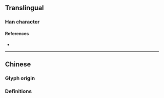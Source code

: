 {{also|戔|㦮}}
{{character info}}
==Translingual==
{{Han simplified forms|戔|㦮|戋|ex=y}}

===Han character===
{{Han char|rn=62|rad=戈|as=01|sn=5|four=|canj=IJ,XIJ|ids=⿻戈一}}

====References====
* {{Han ref|kx=0411.031|hdz=21397.020|uh=620B|ud=25099}}

----

==Chinese==

===Glyph origin===
{{Han simp|戔}}

===Definitions===
{{zh-see|戔}}